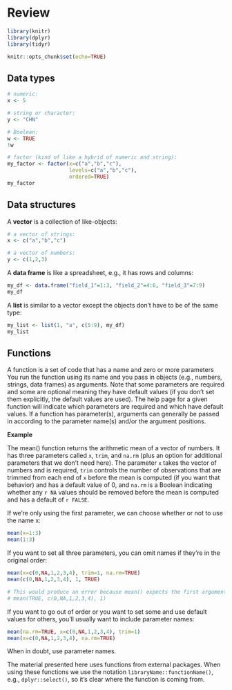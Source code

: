 # Review

```r
library(knitr)
library(dplyr)
library(tidyr)

knitr::opts_chunk$set(echo=TRUE)
```


## Data types
```r
# numeric:
x <- 5
```

```r
# string or character:
y <- "CHN"
```

```r
# Boolean:
w <- TRUE
!w
```

```r
# factor (kind of like a hybrid of numeric and string):
my_factor <- factor(x=c("a","b","c"), 
                    levels=c("a","b","c"), 
                    ordered=TRUE)
my_factor
```


## Data structures

A **vector** is a collection of like-objects:
```r
# a vector of strings:
x <- c("a","b","c")

# a vector of numbers:
y <- c(1,2,3)
```

A **data frame** is like a spreadsheet, e.g., it has rows and columns:
```r
my_df <- data.frame("field_1"=1:3, "field_2"=4:6, "field_3"=7:9)
my_df
```

A **list** is similar to a vector except the objects don't have to be of the same type:
```r
my_list <- list(1, "a", c(5:9), my_df)
my_list
```

## Functions

A function is a set of code that has a name and zero or more parameters You run the 
function using its name and you pass in objects (e.g., numbers, strings, data frames) 
as arguments. Note that some parameters are required and some are optional meaning they 
have default values (if you don't set them explicitly, the default values are used). The 
help page for a given function will indicate which parameters are required and which 
have default values. If a function has parameter(s), arguments can generally be passed in according to the parameter name(s) and/or the argument positions. 

**Example**

The mean() function returns the arithmetic mean of a vector of numbers. It has three 
parameters called `x`, `trim`, and `na.rm` (plus an option for additional parameters that we 
don't need here). The parameter `x` takes the vector of numbers and is required, `trim` 
controls the number of observations that are trimmed from each end of `x` before the mean is 
computed (if you want that behavior) and has a default value of 0, and `na.rm` is a Boolean 
indicating whether any `r NA` values should be removed before the mean is computed and has 
a default of `r FALSE`.

If we're only using the first parameter, we can choose whether or not to use the name x:
```r
mean(x=1:3)
mean(1:3)
```

If you want to set all three parameters, you can omit names if they're in the original 
order:
```r
mean(x=c(0,NA,1,2,3,4), trim=1, na.rm=TRUE)
mean(c(0,NA,1,2,3,4), 1, TRUE)

# This would produce an error because mean() expects the first argument to be a numeric vector:
# mean(TRUE, c(0,NA,1,2,3,4), 1)
```

If you want to go out of order or you want to set some and use default values for others, you'll usually want to include parameter names:
```r
mean(na.rm=TRUE, x=c(0,NA,1,2,3,4), trim=1)
mean(x=c(0,NA,1,2,3,4), na.rm=TRUE)
```

When in doubt, use parameter names.

The material presented here uses functions from external packages. When using these 
functions we use the notation `libraryName::functionName()`, e.g., `dplyr::select()`, so 
it's clear where the function is coming from. 




